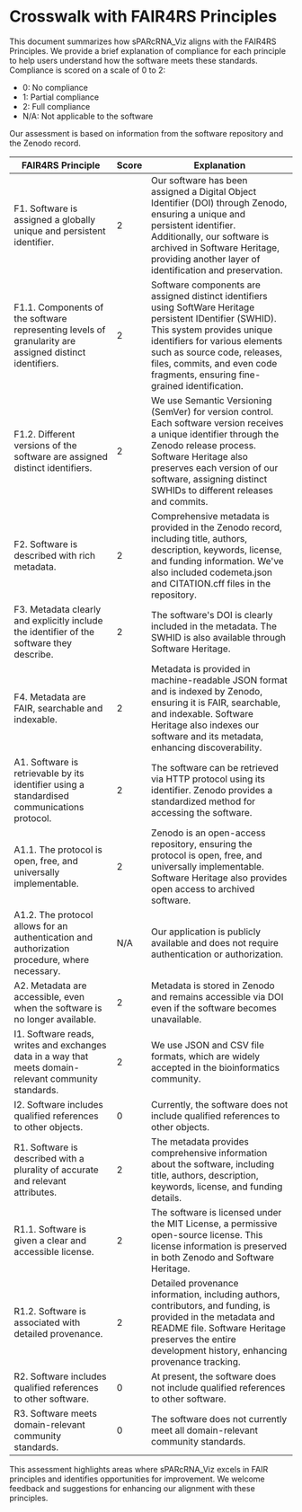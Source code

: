 # Crosswalk with FAIR4RS Principles

This document summarizes how sPARcRNA_Viz aligns with the FAIR4RS Principles. We provide a brief explanation of compliance for each principle to help users understand how the software meets these standards. Compliance is scored on a scale of 0 to 2:

- 0: No compliance
- 1: Partial compliance
- 2: Full compliance
- N/A: Not applicable to the software

Our assessment is based on information from the software repository and the Zenodo record.

| FAIR4RS Principle                                                                                      | Score | Explanation                                                                                                                                                                                                                                                                             |
| ------------------------------------------------------------------------------------------------------ | ----- | --------------------------------------------------------------------------------------------------------------------------------------------------------------------------------------------------------------------------------------------------------------------------------------- |
| F1. Software is assigned a globally unique and persistent identifier.                                  | 2     | Our software has been assigned a Digital Object Identifier (DOI) through Zenodo, ensuring a unique and persistent identifier. Additionally, our software is archived in Software Heritage, providing another layer of identification and preservation.                                  |
| F1.1. Components of the software representing levels of granularity are assigned distinct identifiers. | 2     | Software components are assigned distinct identifiers using SoftWare Heritage persistent IDentifier (SWHID). This system provides unique identifiers for various elements such as source code, releases, files, commits, and even code fragments, ensuring fine-grained identification. |
| F1.2. Different versions of the software are assigned distinct identifiers.                            | 2     | We use Semantic Versioning (SemVer) for version control. Each software version receives a unique identifier through the Zenodo release process. Software Heritage also preserves each version of our software, assigning distinct SWHIDs to different releases and commits.             |
| F2. Software is described with rich metadata.                                                          | 2     | Comprehensive metadata is provided in the Zenodo record, including title, authors, description, keywords, license, and funding information. We've also included codemeta.json and CITATION.cff files in the repository.                                                                 |
| F3. Metadata clearly and explicitly include the identifier of the software they describe.              | 2     | The software's DOI is clearly included in the metadata. The SWHID is also available through Software Heritage.                                                                                                                                                                          |
| F4. Metadata are FAIR, searchable and indexable.                                                       | 2     | Metadata is provided in machine-readable JSON format and is indexed by Zenodo, ensuring it is FAIR, searchable, and indexable. Software Heritage also indexes our software and its metadata, enhancing discoverability.                                                                 |
| A1. Software is retrievable by its identifier using a standardised communications protocol.            | 2     | The software can be retrieved via HTTP protocol using its identifier. Zenodo provides a standardized method for accessing the software.                                                                                                                                                 |
| A1.1. The protocol is open, free, and universally implementable.                                       | 2     | Zenodo is an open-access repository, ensuring the protocol is open, free, and universally implementable. Software Heritage also provides open access to archived software.                                                                                                              |
| A1.2. The protocol allows for an authentication and authorization procedure, where necessary.          | N/A   | Our application is publicly available and does not require authentication or authorization.                                                                                                                                                                                             |
| A2. Metadata are accessible, even when the software is no longer available.                            | 2     | Metadata is stored in Zenodo and remains accessible via DOI even if the software becomes unavailable.                                                                                                                                                                                   |
| I1. Software reads, writes and exchanges data in a way that meets domain-relevant community standards. | 2     | We use JSON and CSV file formats, which are widely accepted in the bioinformatics community.                                                                                                                                                                                            |
| I2. Software includes qualified references to other objects.                                           | 0     | Currently, the software does not include qualified references to other objects.                                                                                                                                                                                                         |
| R1. Software is described with a plurality of accurate and relevant attributes.                        | 2     | The metadata provides comprehensive information about the software, including title, authors, description, keywords, license, and funding details.                                                                                                                                      |
| R1.1. Software is given a clear and accessible license.                                                | 2     | The software is licensed under the MIT License, a permissive open-source license. This license information is preserved in both Zenodo and Software Heritage.                                                                                                                           |
| R1.2. Software is associated with detailed provenance.                                                 | 2     | Detailed provenance information, including authors, contributors, and funding, is provided in the metadata and README file. Software Heritage preserves the entire development history, enhancing provenance tracking.                                                                  |
| R2. Software includes qualified references to other software.                                          | 0     | At present, the software does not include qualified references to other software.                                                                                                                                                                                                       |
| R3. Software meets domain-relevant community standards.                                                | 0     | The software does not currently meet all domain-relevant community standards.                                                                                                                                                                                                           |

This assessment highlights areas where sPARcRNA_Viz excels in FAIR principles and identifies opportunities for improvement. We welcome feedback and suggestions for enhancing our alignment with these principles.
